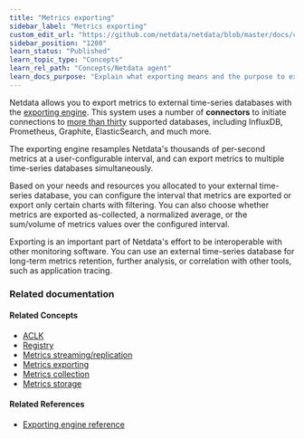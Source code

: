 ```yaml
---
title: "Metrics exporting"
sidebar_label: "Metrics exporting"
custom_edit_url: "https://github.com/netdata/netdata/blob/master/docs/concepts/netdata-agent/metrics-exporting.md"
sidebar_position: "1200"
learn_status: "Published"
learn_topic_type: "Concepts"
learn_rel_path: "Concepts/Netdata agent"
learn_docs_purpose: "Explain what exporting means and the purpose to export metrics"
---
```


Netdata allows you to export metrics to external time-series databases with the [exporting
engine](https://github.com/netdata/netdata/blob/master/exporting/README.md). This system uses a number of **connectors** to initiate connections to [more than
thirty](#supported-databases) supported databases, including InfluxDB, Prometheus, Graphite, ElasticSearch, and much
more. 

The exporting engine resamples Netdata's thousands of per-second metrics at a user-configurable interval, and can export
metrics to multiple time-series databases simultaneously.

Based on your needs and resources you allocated to your external time-series database, you can configure the interval
that metrics are exported or export only certain charts with filtering. You can also choose whether metrics are exported
as-collected, a normalized average, or the sum/volume of metrics values over the configured interval.

Exporting is an important part of Netdata's effort to be interoperable
with other monitoring software. You can use an external time-series database for long-term metrics retention, further
analysis, or correlation with other tools, such as application tracing.


<!-- where should this go? 
## Supported databases

Netdata supports exporting metrics to the following databases through several
[connectors](https://github.com/netdata/netdata/blob/master/exporting/README.md#features). Once you find the connector that works for your database, open its
documentation and the [Agent configuration](/docs/nightly/setup/agent-configuration#exporting-engine) doc for details on enabling it.

-   **AppOptics**: [Prometheus remote write](https://github.com/netdata/netdata/blob/master/exporting/prometheus/README.md)
-   **AWS Kinesis**: [AWS Kinesis Data Streams](https://github.com/netdata/netdata/blob/master/exporting/aws_kinesis/README.md)
-   **Azure Data Explorer**: [Prometheus remote write](https://github.com/netdata/netdata/blob/master/exporting/prometheus/remote_write/README.md)
-   **Azure Event Hubs**: [Prometheus remote write](https://github.com/netdata/netdata/blob/master/exporting/prometheus/remote_write/README.md)
-   **Blueflood**: [Graphite](/exporting/graphite/README.md)
-   **Chronix**: [Prometheus remote write](/exporting/prometheus/remote_write/README.md)
-   **Cortex**: [Prometheus remote write](/exporting/prometheus/remote_write/README.md)
-   **CrateDB**: [Prometheus remote write](/exporting/prometheus/remote_write/README.md)
-   **ElasticSearch**: [Graphite](https://github.com/netdata/netdata/blob/master/exporting/graphite/README.md), [Prometheus remote
    write](https://github.com/netdata/netdata/blob/master/exporting/prometheus/remote_write/README.md)
-   **Gnocchi**: [Prometheus remote write](https://github.com/netdata/netdata/blob/master/exporting/prometheus/remote_write/README.md)
-   **Google BigQuery**: [Prometheus remote write](https://github.com/netdata/netdata/blob/master/exporting/prometheus/remote_write/README.md)
-   **Google Cloud Pub/Sub**: [Google Cloud Pub/Sub Service](https://github.com/netdata/netdata/blob/master/exporting/pubsub/README.md)
-   **Graphite**: [Graphite](https://github.com/netdata/netdata/blob/master/exporting/graphite/README.md), [Prometheus remote
    write](https://github.com/netdata/netdata/blob/master/exporting/prometheus/remote_write/README.md)
-   **InfluxDB**: [Graphite](https://github.com/netdata/netdata/blob/master/exporting/graphite/README.md), [Prometheus remote
    write](https://github.com/netdata/netdata/blob/master/exporting/prometheus/remote_write/README.md)
-   **IRONdb**: [Prometheus remote write](https://github.com/netdata/netdata/blob/master/exporting/prometheus/remote_write/README.md)
-   **JSON**: [JSON document databases](https://github.com/netdata/netdata/blob/master/exporting/json/README.md)
-   **Kafka**: [Prometheus remote write](https://github.com/netdata/netdata/blob/master/exporting/prometheus/remote_write/README.md)
-   **KairosDB**: [Graphite](/exporting/graphite/README.md), [OpenTSDB](https://github.com/netdata/netdata/blob/master/exporting/opentsdb/README.md)
-   **M3DB**: [Prometheus remote write](https://github.com/netdata/netdata/blob/master/exporting/prometheus/remote_write/README.md)
-   **MetricFire**: [Prometheus remote write](https://github.com/netdata/netdata/blob/master/exporting/prometheus/remote_write/README.md)
-   **MongoDB**: [MongoDB](https://github.com/netdata/netdata/blob/master/exporting/mongodb/README.md)
-   **New Relic**: [Prometheus remote write](https://github.com/netdata/netdata/blob/master/exporting/prometheus/remote_write/README.md)
-   **OpenTSDB**: [OpenTSDB](https://github.com/netdata/netdata/blob/master/exporting/opentsdb/README.md), [Prometheus remote
    write](https://github.com/netdata/netdata/blob/master/exporting/prometheus/remote_write/README.md)
-   **PostgreSQL**: [Prometheus remote write](https://github.com/netdata/netdata/blob/master/exporting/prometheus/remote_write/README.md)
    via [PostgreSQL Prometheus Adapter](https://github.com/CrunchyData/postgresql-prometheus-adapter)
-   **Prometheus**: [Prometheus scraper](https://github.com/netdata/netdata/blob/master/exporting/prometheus/README.md)
-   **TimescaleDB**: [Prometheus remote write](https://github.com/netdata/netdata/blob/master/exporting/prometheus/remote_write/README.md),
    [netdata-timescale-relay](https://github.com/netdata/netdata/blob/master/exporting/TIMESCALE.md)
-   **QuasarDB**: [Prometheus remote write](https://github.com/netdata/netdata/blob/master/exporting/prometheus/remote_write/README.md)
-   **SignalFx**: [Prometheus remote write](https://github.com/netdata/netdata/blob/master/exporting/prometheus/remote_write/README.md)
-   **Splunk**: [Prometheus remote write](https://github.com/netdata/netdata/blob/master/exporting/prometheus/remote_write/README.md)
-   **TiKV**: [Prometheus remote write](https://github.com/netdata/netdata/blob/master/exporting/prometheus/remote_write/README.md)
-   **Thanos**: [Prometheus remote write](https://github.com/netdata/netdata/blob/master/exporting/prometheus/remote_write/README.md)
-   **VictoriaMetrics**: [Prometheus remote write](https://github.com/netdata/netdata/blob/master/exporting/prometheus/remote_write/README.md)
-   **Wavefront**: [Prometheus remote write](https://github.com/netdata/netdata/blob/master/exporting/prometheus/remote_write/README.md)

Can't find your preferred external time-series database? Ask our [community](https://community.netdata.cloud/) for
solutions, or file an [issue on
GitHub](https://github.com/netdata/netdata/issues/new?assignees=&labels=bug%2Cneeds+triage&template=BUG_REPORT.yml).

-->


### Related documentation

#### Related Concepts

- [ACLK](https://github.com/netdata/netdata/blob/master/docs/concepts/netdata-agent/aclk.md)
- [Registry](/docs/nightly/concepts/netdata-agent/registry)
- [Metrics streaming/replication](/docs/nightly/concepts/netdata-agent/metrics-streaming-replication)
- [Metrics exporting](/docs/nightly/concepts/netdata-agent/metrics-exporting)
- [Metrics collection](/docs/nightly/concepts/netdata-agent/metrics-collection)
- [Metrics storage](/docs/nightly/concepts/netdata-agent/metrics-storage)

#### Related References
-   [Exporting engine reference](https://github.com/netdata/netdata/blob/master/exporting/README.md)
